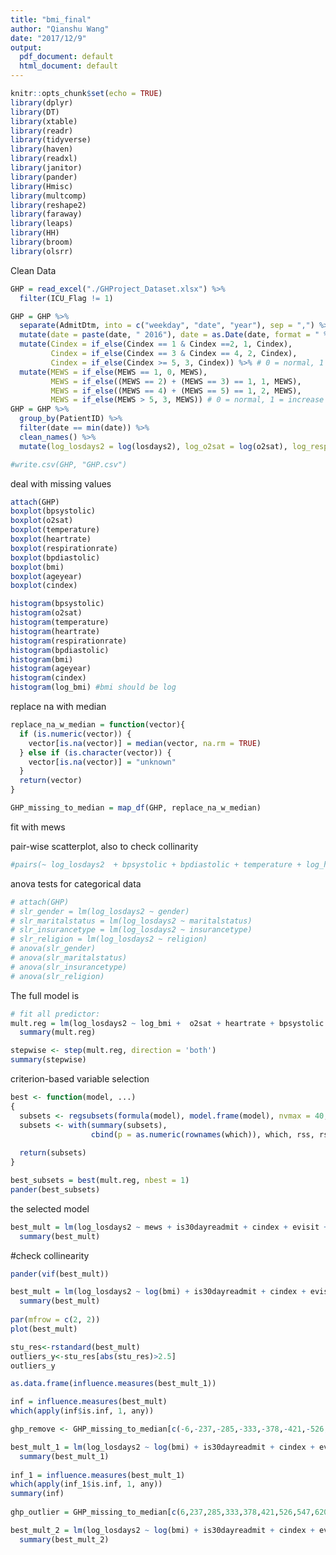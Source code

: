 ```yaml
---
title: "bmi_final"
author: "Qianshu Wang"
date: "2017/12/9"
output:
  pdf_document: default
  html_document: default
---
```


```r
knitr::opts_chunk$set(echo = TRUE)
library(dplyr)
library(DT)
library(xtable)
library(readr)
library(tidyverse)
library(haven)
library(readxl)
library(janitor)
library(pander)
library(Hmisc)
library(multcomp)
library(reshape2)
library(faraway)
library(leaps)
library(HH)
library(broom)
library(olsrr)
```


Clean Data
```r
GHP = read_excel("./GHProject_Dataset.xlsx") %>%
  filter(ICU_Flag != 1)

GHP = GHP %>%
  separate(AdmitDtm, into = c("weekday", "date", "year"), sep = ",") %>% 
  mutate(date = paste(date, " 2016"), date = as.Date(date, format = " %B %d %Y")) %>%
  mutate(Cindex = if_else(Cindex == 1 & Cindex ==2, 1, Cindex), 
         Cindex = if_else(Cindex == 3 & Cindex == 4, 2, Cindex), 
         Cindex = if_else(Cindex >= 5, 3, Cindex)) %>% # 0 = normal, 1 = mild, 2 = moderate, 3 = severe
  mutate(MEWS = if_else(MEWS == 1, 0, MEWS), 
         MEWS = if_else((MEWS == 2) + (MEWS == 3) == 1, 1, MEWS), 
         MEWS = if_else((MEWS == 4) + (MEWS == 5) == 1, 2, MEWS), 
         MEWS = if_else(MEWS > 5, 3, MEWS)) # 0 = normal, 1 = increase caution, 2 = further deterioration, 3 = immediate action required
GHP = GHP %>%
  group_by(PatientID) %>%
  filter(date == min(date)) %>%
  clean_names() %>%
  mutate(log_losdays2 = log(losdays2), log_o2sat = log(o2sat), log_resp = log(respirationrate), squre_resp = (respirationrate)^2,  log_bmi = log(bmi), squre_o2sat = (o2sat)^2, log_heart = log(heartrate))

#write.csv(GHP, "GHP.csv")
```

deal with missing values
```r
attach(GHP)
boxplot(bpsystolic)
boxplot(o2sat)
boxplot(temperature)
boxplot(heartrate)
boxplot(respirationrate)
boxplot(bpdiastolic)
boxplot(bmi)
boxplot(ageyear)
boxplot(cindex)

histogram(bpsystolic)
histogram(o2sat)
histogram(temperature)
histogram(heartrate)
histogram(respirationrate)
histogram(bpdiastolic)
histogram(bmi)
histogram(ageyear)
histogram(cindex)
histogram(log_bmi) #bmi should be log

```

replace na with median
```r
replace_na_w_median = function(vector){
  if (is.numeric(vector)) {
    vector[is.na(vector)] = median(vector, na.rm = TRUE)
  } else if (is.character(vector)) {
    vector[is.na(vector)] = "unknown"
  }
  return(vector)
}

GHP_missing_to_median = map_df(GHP, replace_na_w_median)
```


fit with mews

pair-wise scatterplot, also to check collinarity
```r
#pairs(~ log_losdays2  + bpsystolic + bpdiastolic + temperature + log_heart + log_o2sat + lbmi + log_resp + is30dayreadmit + cindex + evisit + ageyear, data = GHP)
```

anova tests for categorical data
```r
# attach(GHP)
# slr_gender = lm(log_losdays2 ~ gender)
# slr_maritalstatus = lm(log_losdays2 ~ maritalstatus)
# slr_insurancetype = lm(log_losdays2 ~ insurancetype)
# slr_religion = lm(log_losdays2 ~ religion)
# anova(slr_gender)
# anova(slr_maritalstatus)
# anova(slr_insurancetype)
# anova(slr_religion)
```


The full model is
```r
# fit all predictor:
mult.reg = lm(log_losdays2 ~ log_bmi +  o2sat + heartrate + bpsystolic + bpdiastolic + respirationrate + temperature + is30dayreadmit + cindex + evisit + ageyear + gender + race + religion + maritalstatus + insurancetype, data = GHP_missing_to_median)
  summary(mult.reg)
```

```r
stepwise <- step(mult.reg, direction = 'both')
summary(stepwise)
```

criterion-based variable selection 
```r
best <- function(model, ...) 
{
  subsets <- regsubsets(formula(model), model.frame(model), nvmax = 40, ...)
  subsets <- with(summary(subsets),
                  cbind(p = as.numeric(rownames(which)), which, rss, rsq, adjr2, cp, bic))
  
  return(subsets)
}  

best_subsets = best(mult.reg, nbest = 1)
pander(best_subsets)
```

the selected model
```r
best_mult = lm(log_losdays2 ~ mews + is30dayreadmit + cindex + evisit + ageyear + gender + insurancetype + religion + maritalstatus, data = GHP)
  summary(best_mult)
```

#check collinearity
```r
pander(vif(best_mult))
```

```r
best_mult = lm(log_losdays2 ~ log(bmi) + is30dayreadmit + cindex + evisit + ageyear + gender + insurancetype + bpdiastolic + bpsystolic + heartrate +respirationrate+temperature, data = GHP_missing_to_median)
  summary(best_mult)
  
par(mfrow = c(2, 2))
plot(best_mult)

stu_res<-rstandard(best_mult)
outliers_y<-stu_res[abs(stu_res)>2.5]
outliers_y

as.data.frame(influence.measures(best_mult_1))

inf = influence.measures(best_mult)
which(apply(inf$is.inf, 1, any))

ghp_remove <- GHP_missing_to_median[c(-6,-237,-285,-333,-378,-421,-526,-547,-620,-646,-726,-775,-794,-844,-858,-873,-884,-902,-1011,-1147,-1268,-1372,-1427,-1505,-1524,-1551,-1588,-1643,-1678,-1738,-1921,-1929,-2037,-2107,-2190,-2443,-2508,-2576,-2603,-2821,-2837,-2878,-2902,-2935,-2976,-3136,-3154,-3155,-3167,-3182,-3229,-3281,-3357,-3358,-3378,-3389,-3392,-3414,-3462),]

best_mult_1 = lm(log_losdays2 ~ log(bmi) + is30dayreadmit + cindex + evisit + ageyear + gender + insurancetype + bpdiastolic + bpsystolic + heartrate +respirationrate+temperature, data = ghp_remove)
  summary(best_mult_1)
  
inf_1 = influence.measures(best_mult_1)
which(apply(inf_1$is.inf, 1, any))
summary(inf)
  
ghp_outlier = GHP_missing_to_median[c(6,237,285,333,378,421,526,547,620,646,726,775,794,844,858,873,884,902,1011,1147,1268,1372,1427,1505,1524,1551,1588,1643,1678,1738,1921,1929,2037,2107,2190,2443,2508,2576,2603,2821,2837,2878,2902,2935,2976,3136,3154,3155,3167,3182,3229,3281,3357,3358,3378,3389,3392,3414,3462),]

best_mult_2 = lm(log_losdays2 ~ log(bmi) + is30dayreadmit + cindex + evisit + ageyear + gender + insurancetype + bpdiastolic + bpsystolic + heartrate +respirationrate+temperature, data = ghp_outlier)
  summary(best_mult_2)
```


